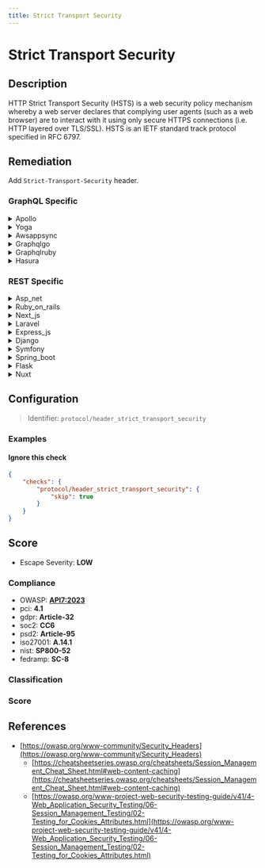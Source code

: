 ```yaml
---
title: Strict Transport Security
---
```


# Strict Transport Security

## Description

HTTP Strict Transport Security (HSTS) is a web security policy mechanism whereby a web server declares that complying user agents (such as a web browser) are to interact with it using only secure HTTPS connections (i.e. HTTP layered over TLS/SSL).
HSTS is an IETF standard track protocol specified in RFC 6797.


## Remediation

Add `Strict-Transport-Security` header.



### GraphQL Specific

<details>
    <summary>Apollo</summary>

Implement HTTP Strict Transport Security (HSTS) by adding a 'Strict-Transport-Security' header to all responses with an appropriate 'max-age' directive. Ensure that the 'includeSubDomains' directive is set if all subdomains are to be included, and consider the 'preload' directive if you want the domain to be included in the HSTS preload list. Configure the Apollo framework to enforce HTTPS to prevent protocol downgrade attacks and cookie hijacking.

</details>

<details>
    <summary>Yoga</summary>

Enable HTTP Strict Transport Security (HSTS) by adding the 'Strict-Transport-Security' header with an appropriate 'max-age' directive to the Yoga framework engine. This header ensures that browsers only communicate with the server over HTTPS, preventing man-in-the-middle attacks. Configure the Yoga server to send the header 'Strict-Transport-Security: max-age=31536000; includeSubDomains' with every response to enforce a secure connection for at least one year, including all subdomains.

</details>

<details>
    <summary>Awsappsync</summary>

Ensure that AWS AppSync is configured to use HTTPS for all communications and enable Strict Transport Security by setting the 'Strict-Transport-Security' header in the response. This can be achieved by configuring a custom domain name for your AppSync API and using AWS CloudFront to serve the API over HTTPS with the appropriate security headers.

</details>

<details>
    <summary>Graphqlgo</summary>

Implement HTTP Strict Transport Security (HSTS) by configuring your web server to add the 'Strict-Transport-Security' header to all responses. This header should specify a 'max-age' directive to indicate how long the browser should remember that the site should only be accessed using HTTPS. Optionally, include the 'includeSubDomains' directive if you want all subdomains to also use HSTS, and the 'preload' directive if you want to be included in the HSTS preload list. For a GraphQL Go framework engine, ensure that the web server sitting in front of the application, such as Nginx or Apache, is configured to send the appropriate HSTS header.

</details>

<details>
    <summary>Graphqlruby</summary>

Implement HTTP Strict Transport Security (HSTS) by adding the `rack-ssl` gem to your Gemfile and configuring it to use the `Rack::SSL` middleware. This will ensure that all communications between the client and the server are conducted over HTTPS, preventing man-in-the-middle attacks. Additionally, set the `hsts` option to true in your GraphQL Ruby framework configuration to enforce HSTS headers in responses.

</details>

<details>
    <summary>Hasura</summary>

Enable Strict Transport Security in Hasura by setting the 'strict-transport-security' header in the response. This can be done by configuring the web server hosting Hasura to add this header, or by using a reverse proxy that can inject the header. The header should be set to 'max-age=31536000; includeSubDomains; preload' to ensure that browsers only access Hasura using HTTPS for at least one year, including all subdomains, and to allow the domain to be preloaded into browsers' HSTS lists.

</details>


### REST Specific

<details>
    <summary>Asp_net</summary>

Implement HTTP Strict Transport Security (HSTS) in your ASP.NET application by adding the 'Strict-Transport-Security' header to your responses. This can be done by configuring the 'system.webServer' section in your web.config file or by using OWIN middleware to append the header for all outgoing responses. Ensure that the 'max-age' attribute is set to an appropriate duration and consider including the 'includeSubDomains' attribute if you want all subdomains to also enforce HSTS.

</details>

<details>
    <summary>Ruby_on_rails</summary>

In Ruby on Rails, enable HSTS by setting the 'hsts' option in the 'force_ssl' configuration. Add the following line to your application's configuration file (config/environments/production.rb): 'config.force_ssl = true', which will automatically enforce HSTS with default settings. For custom HSTS options, use 'config.ssl_options = { hsts: { expires: 1.year, subdomains: false } }' to specify the expiry time and whether to include subdomains.

</details>

<details>
    <summary>Next_js</summary>

Implement HTTP Strict Transport Security (HSTS) in your Next.js application by configuring the server to send the 'Strict-Transport-Security' header with an appropriate 'max-age' value. This ensures that browsers only communicate with your server over HTTPS. Additionally, consider setting the 'includeSubDomains' flag if you want all subdomains to also use HSTS, and the 'preload' flag if you intend to submit your site to the HSTS preload list for added security.

</details>

<details>
    <summary>Laravel</summary>

In Laravel, enable HTTP Strict Transport Security (HSTS) by adding the 'StrictTransportSecurity' middleware to the 'web' middleware group in the 'app/Http/Kernel.php' file. This middleware can enforce HTTPS by sending the 'Strict-Transport-Security' header with an appropriate max-age directive.

</details>

<details>
    <summary>Express_js</summary>

In Express.js, to enable HTTP Strict Transport Security (HSTS), use the 'helmet' middleware. Install it with 'npm install helmet' and include it in your application by adding 'app.use(helmet.hsts({ maxAge: 15552000 }))' to set a max-age of 180 days. Ensure all requests use HTTPS to prevent man-in-the-middle attacks.

</details>

<details>
    <summary>Django</summary>

In Django, enable HSTS by setting the 'SECURE_HSTS_SECONDS' value in your settings.py file to a non-zero integer, which specifies the number of seconds browsers should remember to only access the site via HTTPS. Also, consider setting 'SECURE_HSTS_INCLUDE_SUBDOMAINS' to True to apply HSTS to all subdomains, and 'SECURE_HSTS_PRELOAD' to True if you intend to submit your site to the HSTS preload list.

</details>

<details>
    <summary>Symfony</summary>

In Symfony, enable HTTP Strict Transport Security (HSTS) by configuring the 'nelmio_security' bundle. Add the 'forced_ssl' configuration under 'nelmio_security' in your 'config/packages/security.yaml' file, setting 'hsts_max_age' to a suitable value, 'hsts_include_subdomains' to true if you want to include subdomains, and 'hsts_preload' to true if you intend to submit your site to the HSTS preload list.

</details>

<details>
    <summary>Spring_boot</summary>

In Spring Boot, enable HSTS by configuring the security headers in the application.properties or application.yml file. Set the security.require-ssl property to true and use the SecurityHeadersConfigurer to add the Strict-Transport-Security header with an appropriate max-age directive.

</details>

<details>
    <summary>Flask</summary>

In Flask, enable HSTS by setting the 'Strict-Transport-Security' header. Use Flask-Talisman or set the header manually in responses. For example, response.headers['Strict-Transport-Security'] = 'max-age=31536000; includeSubDomains'

</details>

<details>
    <summary>Nuxt</summary>

Implement HSTS in Nuxt.js by adding the `helmet` package to set the `Strict-Transport-Security` header. Configure it in the server middleware to ensure all connections use HTTPS.

</details>

## Configuration

> Identifier: `protocol/header_strict_transport_security`



### Examples



#### Ignore this check

```json
{
    "checks": {
        "protocol/header_strict_transport_security": {
            "skip": true
        }
    }
}
```




## Score

- Escape Severity: **<span className="low-severity">LOW</span>**

### Compliance

- OWASP: **[API7:2023](https://github.com/OWASP/API-Security/blob/master/editions/2023/en/0xa7-server-side-request-forgery.md)**
- pci: **4.1**
- gdpr: **Article-32**
- soc2: **CC6**
- psd2: **Article-95**
- iso27001: **A.14.1**
- nist: **SP800-52**
- fedramp: **SC-8**

### Classification






### Score




## References

- [https://owasp.org/www-community/Security_Headers](https://owasp.org/www-community/Security_Headers)
  - [https://cheatsheetseries.owasp.org/cheatsheets/Session_Management_Cheat_Sheet.html#web-content-caching](https://cheatsheetseries.owasp.org/cheatsheets/Session_Management_Cheat_Sheet.html#web-content-caching)
  - [https://owasp.org/www-project-web-security-testing-guide/v41/4-Web_Application_Security_Testing/06-Session_Management_Testing/02-Testing_for_Cookies_Attributes.html](https://owasp.org/www-project-web-security-testing-guide/v41/4-Web_Application_Security_Testing/06-Session_Management_Testing/02-Testing_for_Cookies_Attributes.html)
  